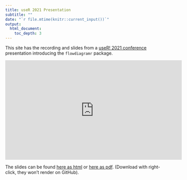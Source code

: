 ```yaml
---
title: useR 2021 Presentation
subtitle: ""
date: "`r file.mtime(knitr::current_input())`"
output: 
  html_document:
    toc_depth: 3
---
```



This site has the recording and slides from a [useR! 2021 conference](https://user2021.r-project.org/) presentation introducing the `flowdiagramr` package.

<p>
<iframe width="560" height="315" src="https://www.youtube.com/embed/uO-ED4Vgmm0" frameborder="0" allow="accelerometer; autoplay; encrypted-media; gyroscope; picture-in-picture" allowfullscreen></iframe>
</p>

The slides can be found [here as html](https://github.com/andreashandel/flowdiagramr/blob/main/auxiliary/useR2021_presentation/useR2021_slides.html) or [here as pdf](https://github.com/andreashandel/flowdiagramr/blob/main/auxiliary/useR2021_presentation/useR2021_slides.pdf). (Download with right-click, they won't render on GitHub).


